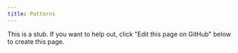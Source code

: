 ```yaml
---
title: Patterns
---
```


This is a stub. If you want to help out, click "Edit this page on GitHub" below to create this page.